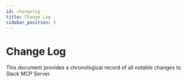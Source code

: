 ```yaml
---
id: changelog
title: Change Log
sidebar_position: 5
---
```


# Change Log

This document provides a chronological record of all notable changes to Slack MCP Server.

